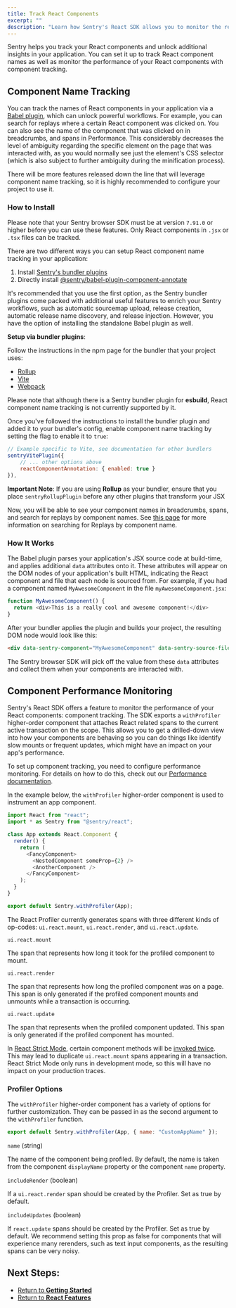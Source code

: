 ```yaml
---
title: Track React Components
excerpt: ""
description: "Learn how Sentry's React SDK allows you to monitor the rendering performance of your application and its components."
---
```


Sentry helps you track your React components and unlock additional insights in your application. You can set it up to track React component names as well as monitor the performance of your React components with component tracking.

## Component Name Tracking

You can track the names of React components in your application via a [Babel plugin](https://www.npmjs.com/package/@sentry/babel-plugin-component-annotate), which can unlock powerful workflows. For example, you can search for replays where a certain React component was clicked on. You can also see the name of the component that was clicked on in breadcrumbs, and spans in Performance. This considerably decreases the level of ambiguity regarding the specific element on the page that was interacted with, as you would normally see just the element's CSS selector (which is also subject to further ambiguity during the minification process).

There will be more features released down the line that will leverage component name tracking, so it is highly recommended to configure your project to use it.

### How to Install

<Alert>

Please note that your Sentry browser SDK must be at version `7.91.0` or higher before you can use these features.
Only React components in `.jsx` or `.tsx` files can be tracked.

</Alert>

There are two different ways you can setup React component name tracking in your application:

1. Install [Sentry's bundler plugins](https://www.npmjs.com/package/@sentry/bundler-plugin-core)
2. Directly install [@sentry/babel-plugin-component-annotate](https://www.npmjs.com/package/@sentry/babel-plugin-component-annotate)

It's recommended that you use the first option, as the Sentry bundler plugins come packed with additional useful features to enrich your Sentry workflows, such as automatic sourcemap upload,
release creation, automatic release name discovery, and release injection. However, you have the option of installing the standalone Babel plugin as well.

**Setup via bundler plugins**:

Follow the instructions in the npm page for the bundler that your project uses:
- [Rollup](https://www.npmjs.com/package/@sentry/rollup-plugin)
- [Vite](https://www.npmjs.com/package/@sentry/vite-plugin)
- [Webpack](https://www.npmjs.com/package/@sentry/webpack-plugin)

Please note that although there is a Sentry bundler plugin for **esbuild**, React component name tracking is not currently supported by it.

Once you've followed the instructions to install the bundler plugin and added it to your bundler's config, enable component name tracking by setting the flag
to enable it to `true`:


```javascript
// Example specific to Vite, see documentation for other bundlers
sentryVitePlugin({
    // ... other options above
    reactComponentAnnotation: { enabled: true }
}),
```

<Alert>

**Important Note**: If you are using **Rollup** as your bundler, ensure that you place `sentryRollupPlugin` before any other plugins that transform your JSX

</Alert>

Now, you will be able to see your component names in breadcrumbs, spans, and search for replays by component names.
See [this page](/platforms/javascript/guides/react/features/component-tracking/#component-name-tracking) for more information on searching for Replays by component name.


### How It Works

The Babel plugin parses your application's JSX source code at build-time, and applies additional `data` attributes onto it.
These attributes will appear on the DOM nodes of your application's built HTML, indicating the React component and file that each node is sourced from. For example, if you had a component named
`MyAwesomeComponent` in the file `myAwesomeComponent.jsx`:

```javascript
function MyAwesomeComponent() {
  return <div>This is a really cool and awesome component!</div>
}
```

After your bundler applies the plugin and builds your project, the resulting DOM node would look like this:

```html
<div data-sentry-component="MyAwesomeComponent" data-sentry-source-file="myAwesomeComponent.jsx">This is a really cool and awesome component!</div>
```

The Sentry browser SDK will pick off the value from these `data` attributes and collect them when your components are interacted with.

## Component Performance Monitoring

Sentry's React SDK offers a feature to monitor the performance of your React components: component tracking. The SDK exports a `withProfiler` higher-order component that attaches React related spans to the current active transaction on the scope. This allows you to get a drilled-down view into how your components are behaving so you can do things like identify slow mounts or frequent updates, which might have an impact on your app's performance.

<Alert>

To set up component tracking, you need to configure performance monitoring. For details on how to do this, check out our [Performance documentation](/platforms/javascript/guides/react/performance/).

</Alert>

In the example below, the `withProfiler` higher-order component is used to instrument an app component.

```javascript
import React from "react";
import * as Sentry from "@sentry/react";

class App extends React.Component {
  render() {
    return (
      <FancyComponent>
        <NestedComponent someProp={2} />
        <AnotherComponent />
      </FancyComponent>
    );
  }
}

export default Sentry.withProfiler(App);
```

The React Profiler currently generates spans with three different kinds of op-codes: `ui.react.mount`, `ui.react.render`, and `ui.react.update`.

`ui.react.mount`

The span that represents how long it took for the profiled component to mount.

`ui.react.render`

The span that represents how long the profiled component was on a page. This span is only generated if the profiled component mounts and unmounts while a transaction is occurring.

`ui.react.update`

The span that represents when the profiled component updated. This span is only generated if the profiled component has mounted.

<Alert>

In [React Strict Mode](https://reactjs.org/docs/strict-mode.html), certain component methods will be [invoked twice](https://reactjs.org/docs/strict-mode.html#detecting-unexpected-side-effects). This may lead to duplicate `ui.react.mount` spans appearing in a transaction. React Strict Mode only runs in development mode, so this will have no impact on your production traces.

</Alert>

### Profiler Options

The `withProfiler` higher-order component has a variety of options for further customization. They can be passed in as the second argument to the `withProfiler` function.

```javascript
export default Sentry.withProfiler(App, { name: "CustomAppName" });
```

`name` (string)

The name of the component being profiled. By default, the name is taken from the component `displayName` property or the component `name` property.

`includeRender` (boolean)

If a `ui.react.render` span should be created by the Profiler. Set as true by default.

`includeUpdates` (boolean)

If `react.update` spans should be created by the Profiler. Set as true by default. We recommend setting this prop as false for components that will experience many rerenders, such as text input components, as the resulting spans can be very noisy.

## Next Steps:

- [Return to **Getting Started**](../../)
- [Return to **React Features**](../)
